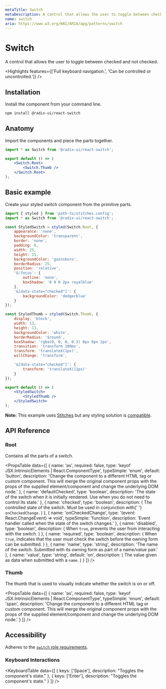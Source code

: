 ```yaml
---
metaTitle: Switch
metaDescription: A control that allows the user to toggle between checked and not checked.
name: switch
aria: https://www.w3.org/WAI/ARIA/apg/patterns/switch
---
```


# Switch

<Description>A control that allows the user to toggle between checked and not checked.</Description>

<Highlights features={['Full keyboard navigation.', 'Can be controlled or uncontrolled.']} />

## Installation

Install the component from your command line.

```bash
npm install @radix-ui/react-switch
```

## Anatomy

Import the components and piece the parts together.

```jsx
import * as Switch from '@radix-ui/react-switch';

export default () => (
	<Switch.Root>
		<Switch.Thumb />
	</Switch.Root>
);
```

## Basic example

Create your styled switch component from the primitive parts.

```jsx
import { styled } from 'path-to/stitches.config';
import * as Switch from '@radix-ui/react-switch';

const StyledSwitch = styled(Switch.Root, {
	appearance: 'none',
	backgroundColor: 'transparent',
	border: 'none',
	padding: 0,
	width: 25,
	height: 15,
	backgroundColor: 'gainsboro',
	borderRadius: 25,
	position: 'relative',
	'&:focus': {
		outline: 'none',
		boxShadow: '0 0 0 2px royalblue'
	},
	'&[data-state="checked"]': {
		backgroundColor: 'dodgerblue'
	}
});

const StyledThumb = styled(Switch.Thumb, {
	display: 'block',
	width: 13,
	height: 13,
	backgroundColor: 'white',
	borderRadius: '$round',
	boxShadow: 'rgba(0, 0, 0, 0.3) 0px 0px 2px',
	transition: 'transform 100ms',
	transform: 'translateX(1px)',
	willChange: 'transform',

	'&[data-state="checked"]': {
		transform: 'translateX(11px)'
	}
});

export default () => (
	<StyledSwitch>
		<StyledThumb />
	</StyledSwitch>
);
```

<Note>

**Note:** This example uses [Stitches](https://stitches.dev) but any styling solution is [compatible](/docs/primitives/overview/styling).

</Note>

## API Reference

### Root

Contains all the parts of a switch.

<PropsTable
	data={[
		{
			name: 'as',
			required: false,
			type: 'keyof JSX.IntrinsicElements | React.ComponentType<any>',
			typeSimple: 'enum',
			default: 'button',
			description:
				'Change the component to a different HTML tag or custom component. This will merge the original component props with the props of the supplied element/component and change the underlying DOM node.'
		},
		{
			name: 'defaultChecked',
			type: 'boolean',
			description:
				'The state of the switch when it is initially rendered. Use when you do not need to control its state.'
		},
		{
			name: 'checked',
			type: 'boolean',
			description: (
				<span>
					The controlled state of the switch. Must be used in conjunction with{' '}
					<Code>onCheckedChange</Code>.
				</span>
			)
		},
		{
			name: 'onCheckedChange',
			type: '(event: React.ChangeEvent<HTMLInputElement>) => void',
			typeSimple: 'function',
			description: 'Event handler called when the state of the switch changes.'
		},
		{
			name: 'disabled',
			type: 'boolean',
			description: (
				<span>
					When <Code>true</Code>, prevents the user from interacting with the switch.
				</span>
			)
		},
		{
			name: 'required',
			type: 'boolean',
			description: (
				<span>
					When <Code>true</Code>, indicates that the user must check the switch before the owning
					form can be submitted.
				</span>
			)
		},
		{
			name: 'name',
			type: 'string',
			description:
				'The name of the switch. Submitted with its owning form as part of a name/value pair.'
		},
		{
			name: 'value',
			type: 'string',
			default: 'on',
			description: (
				<span>
					The value given as data when submitted with a <Code>name</Code>.
				</span>
			)
		}
	]}
/>

### Thumb

The thumb that is used to visually indicate whether the switch is on or off.

<PropsTable
	data={[
		{
			name: 'as',
			required: false,
			type: 'keyof JSX.IntrinsicElements | React.ComponentType<any>',
			typeSimple: 'enum',
			default: 'span',
			description:
				'Change the component to a different HTML tag or custom component. This will merge the original component props with the props of the supplied element/component and change the underlying DOM node.'
		}
	]}
/>

## Accessibility

Adheres to the [`switch` role requirements](https://www.w3.org/WAI/ARIA/apg/patterns/switch).

### Keyboard Interactions

<KeyboardTable
	data={[
		{
			keys: ['Space'],
			description: "Toggles the component's state."
		},
		{
			keys: ['Enter'],
			description: "Toggles the component's state."
		}
	]}
/>

